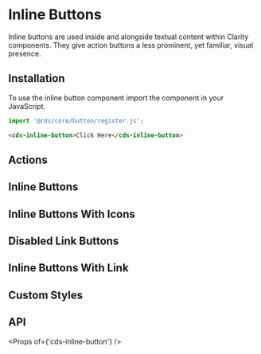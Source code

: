 
<Meta title="Components/Button Inline" />

# Inline Buttons

Inline buttons are used inside and alongside textual content within Clarity components. They give action buttons a less prominent, yet familiar, visual presence.

## Installation

To use the inline button component import the component in your JavaScript.

```typescript
import '@cds/core/button/register.js';
```

```html
<cds-inline-button>Click Here</cds-inline-button>
```

## Actions

<Preview>
  <Story id="stories-inline-button--actions" />
</Preview>

## Inline Buttons

<Preview>
  <Story id="stories-inline-button--various" />
</Preview>

## Inline Buttons With Icons

<Preview>
  <Story id="stories-inline-button--with-icons" />
</Preview>

## Disabled Link Buttons

<Preview>
  <Story id="stories-inline-button--disabled-inline-button" />
</Preview>

## Inline Buttons With Link

<Preview>
  <Story id="stories-inline-button--inline-button-links" />
</Preview>

## Custom Styles

<Preview>
  <Story id="stories-inline-button--custom-styles" />
</Preview>

## API

<Props of={'cds-inline-button'} />
